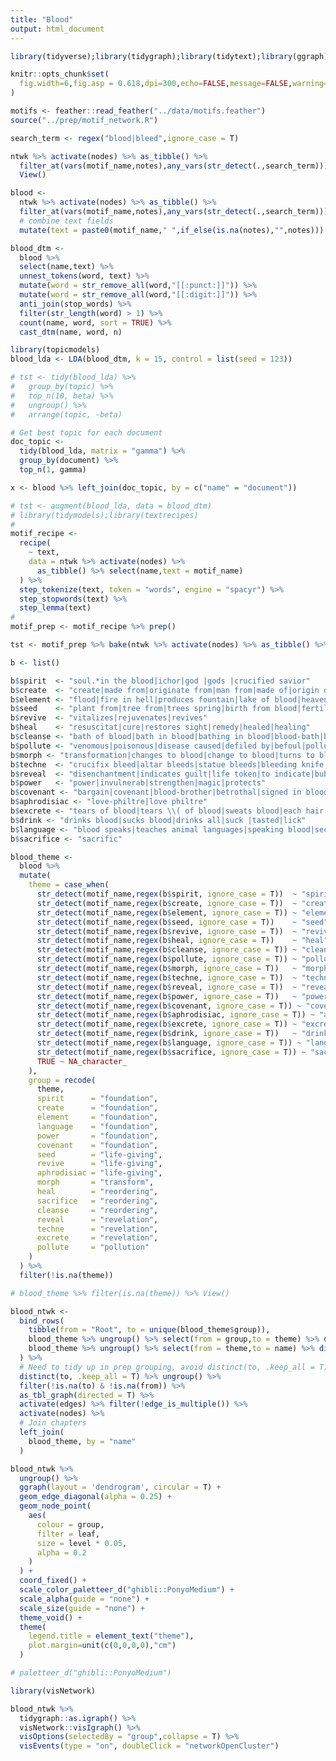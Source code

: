 ```yaml
---
title: "Blood"
output: html_document
---
```


```r
library(tidyverse);library(tidygraph);library(tidytext);library(ggraph);library(visNetwork);library(paletteer)

knitr::opts_chunk$set(
  fig.width=6,fig.asp = 0.618,dpi=300,echo=FALSE,message=FALSE,warning=FALSE
)

motifs <- feather::read_feather("../data/motifs.feather")
source("../prep/motif_network.R")
```

```r
search_term <- regex("blood|bleed",ignore_case = T)

ntwk %>% activate(nodes) %>% as_tibble() %>% 
  filter_at(vars(motif_name,notes),any_vars(str_detect(.,search_term))) %>%
  View()
```


```r

blood <-
  ntwk %>% activate(nodes) %>% as_tibble() %>% 
  filter_at(vars(motif_name,notes),any_vars(str_detect(.,search_term))) %>%
  # combine text fields
  mutate(text = paste0(motif_name," ",if_else(is.na(notes),"",notes))) 

```

```r

blood_dtm <-
  blood %>%
  select(name,text) %>%
  unnest_tokens(word, text) %>%
  mutate(word = str_remove_all(word,"[[:punct:]]")) %>%
  mutate(word = str_remove_all(word,"[[:digit:]]")) %>%
  anti_join(stop_words) %>%
  filter(str_length(word) > 1) %>%
  count(name, word, sort = TRUE) %>%
  cast_dtm(name, word, n)

library(topicmodels)
blood_lda <- LDA(blood_dtm, k = 15, control = list(seed = 123))

# tst <- tidy(blood_lda) %>%
#   group_by(topic) %>%
#   top_n(10, beta) %>%
#   ungroup() %>%
#   arrange(topic, -beta)

# Get best topic for each document
doc_topic <- 
  tidy(blood_lda, matrix = "gamma") %>%
  group_by(document) %>%
  top_n(1, gamma)

x <- blood %>% left_join(doc_topic, by = c("name" = "document"))

# tst <- augment(blood_lda, data = blood_dtm)
# library(tidymodels);library(textrecipes)
# 
motif_recipe <-
  recipe(
    ~ text, 
    data = ntwk %>% activate(nodes) %>% 
      as_tibble() %>% select(name,text = motif_name)
  ) %>%
  step_tokenize(text, token = "words", engine = "spacyr") %>%
  step_stopwords(text) %>%
  step_lemma(text)
#   
motif_prep <- motif_recipe %>% prep()

tst <- motif_prep %>% bake(ntwk %>% activate(nodes) %>% as_tibble() %>% select(text = motif_name))
```

```r

b <- list()

b$spirit  <- "soul.*in the blood|ichor|god |gods |crucified savior"
b$create  <- "create|made from|originate from|man from|made of|origin of |all living things from"
b$element <- "flood|fire in hell|produces fountain|lake of blood|heavens bleed|bleeding rock|bleeding tree|tree bleeds|earth comes out bloody|river of blood|rivers of blood|sun|moon|shower of blood|dew of blood|heaven"
b$seed    <- "plant from|tree from|trees spring|birth from blood|fertile|from blood-clot|conception from|insects from|snake from blood|mandrake from "
b$revive  <- "vitalizes|rejuvenates|revives"
b$heal    <- "resuscitat|cure|restores sight|remedy|healed|healing"
b$cleanse <- "bath of blood|bath in blood|bathing in blood|blood-bath|blood bath"
b$pollute <- "venomous|poisonous|disease caused|defiled by|befoul|pollute|tabu"
b$morph <- "transformation|changes to blood|change to blood|turns to blood|blood turns|impersonate|original form|becomes blood|transformed"
b$techne  <- "crucifix bleed|altar bleeds|statue bleeds|bleeding knife|image bleeds|shrine bleeds|object bleeds|image of christ bleeds|stone lion|(?<=bleeding\\s)\\w+"
b$reveal  <- "disenchantment|indicates guilt|life token|to indicate|bubbles at place of murder|sign of disobedience|from murderer's|when murderer touches|treasure found|foretell|pregnant|test of"
b$power   <- "power|invulnerab|strengthen|magic|protects"
b$covenant <- "bargain|covenant|blood-brother|betrothal|signed in blood|sworn|blood brother|sealed in blood"
b$aphrodisiac <- "love-philtre|love philtre"
b$excrete <- "tears of blood|tears \\( of blood|sweats blood|each hair|sweat blood"
b$drink <- "drinks blood|sucks blood|drinks all|suck |tasted|lick"
b$language <- "blood speaks|teaches animal languages|speaking blood|secret escapes|restores speech"
b$sacrifice <- "sacrific"

blood_theme <-
  blood %>%
  mutate(
    theme = case_when(
      str_detect(motif_name,regex(b$spirit, ignore_case = T))  ~ "spirit",
      str_detect(motif_name,regex(b$create, ignore_case = T))  ~ "create",
      str_detect(motif_name,regex(b$element, ignore_case = T)) ~ "element",
      str_detect(motif_name,regex(b$seed, ignore_case = T))    ~ "seed",
      str_detect(motif_name,regex(b$revive, ignore_case = T))  ~ "revive",
      str_detect(motif_name,regex(b$heal, ignore_case = T))    ~ "heal",
      str_detect(motif_name,regex(b$cleanse, ignore_case = T)) ~ "cleanse",
      str_detect(motif_name,regex(b$pollute, ignore_case = T)) ~ "pollute",
      str_detect(motif_name,regex(b$morph, ignore_case = T))   ~ "morph",
      str_detect(motif_name,regex(b$techne, ignore_case = T))  ~ "techne",
      str_detect(motif_name,regex(b$reveal, ignore_case = T))  ~ "reveal",
      str_detect(motif_name,regex(b$power, ignore_case = T))   ~ "power",
      str_detect(motif_name,regex(b$covenant, ignore_case = T)) ~ "covenant",
      str_detect(motif_name,regex(b$aphrodisiac, ignore_case = T)) ~ "aphrodisiac",
      str_detect(motif_name,regex(b$excrete, ignore_case = T)) ~ "excrete",
      str_detect(motif_name,regex(b$drink, ignore_case = T))   ~ "drink",
      str_detect(motif_name,regex(b$language, ignore_case = T)) ~ "language",
      str_detect(motif_name,regex(b$sacrifice, ignore_case = T)) ~ "sacrifice",
      TRUE ~ NA_character_
    ),
    group = recode(
      theme,
      spirit      = "foundation",
      create      = "foundation",
      element     = "foundation",
      language    = "foundation",
      power       = "foundation",
      covenant    = "foundation",
      seed        = "life-giving",
      revive      = "life-giving",
      aphrodisiac = "life-giving",
      morph       = "transform",
      heal        = "reordering",
      sacrifice   = "reordering",
      cleanse     = "reordering",
      reveal      = "revelation",
      techne      = "revelation",
      excrete     = "revelation",
      pollute     = "pollution"
    )
  ) %>%
  filter(!is.na(theme))

# blood_theme %>% filter(is.na(theme)) %>% View()

```


```r
blood_ntwk <-
  bind_rows(
    tibble(from = "Root", to = unique(blood_theme$group)),
    blood_theme %>% ungroup() %>% select(from = group,to = theme) %>% distinct(),
    blood_theme %>% ungroup() %>% select(from = theme,to = name) %>% distinct()
  ) %>%
  # Need to tidy up in prep grouping, avoid distinct(to, .keep_all = T)
  distinct(to, .keep_all = T) %>% ungroup() %>% 
  filter(!is.na(to) & !is.na(from)) %>% 
  as_tbl_graph(directed = T) %>% 
  activate(edges) %>% filter(!edge_is_multiple()) %>%
  activate(nodes) %>% 
  # Join chapters
  left_join(
    blood_theme, by = "name"
  )
```


```r


blood_ntwk %>%
  ungroup() %>%
  ggraph(layout = 'dendrogram', circular = T) + 
  geom_edge_diagonal(alpha = 0.25) +
  geom_node_point(
    aes(
      colour = group,
      filter = leaf,
      size = level * 0.05, 
      alpha = 0.2
    )
  ) +
  coord_fixed() +
  scale_color_paletteer_d("ghibli::PonyoMedium") +
  scale_alpha(guide = "none") +
  scale_size(guide = "none") +
  theme_void() +
  theme(
    legend.title = element_text("theme"), 
    plot.margin=unit(c(0,0,0,0),"cm")
  ) 

# paletteer_d("ghibli::PonyoMedium")


```


```r
library(visNetwork)

blood_ntwk %>% 
  tidygraph::as.igraph() %>%
  visNetwork::visIgraph() %>%
  visOptions(selectedBy = "group",collapse = T) %>%
  visEvents(type = "on", doubleClick = "networkOpenCluster") 
```

